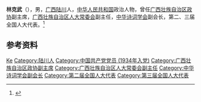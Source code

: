 {{Otheruses|other=名为林克武的其他人物|林文熊}}

'''林克武'''（{{bd|1918年||2010年}}），男，[[广西|广西]][[陆川县|陆川]]人，[[中华人民共和国|中华人民共和国]]政治人物，曾任[[广西壮族自治区政协|广西壮族自治区政协]]副主席，[[广西壮族自治区人大常委会|广西壮族自治区人大常委会]]副主任，[[中华诗词学会|中华诗词学会]]副会长，第二、三届全国人大代表。<ref>{{Cite book|title=中华人民共和国职官志|author=何虎生, 李耀东, 向常福主编|publisher=中国社会出版社|year=2003|isbn=9787800883934|location=北京|pages=}}</ref>

== 参考资料 ==
{{reflist}}

{{Navboxes
| title  = 林克武在[[中华诗词学会|中华诗词学会]]的职务
| list1  =
{{中华诗词学会第一届理事会}}
}}

{{Authority control}}
{{DEFAULTSORT:Lin林}}
[[Category:林姓|Ke]]
[[Category:陆川人|Category:陆川人]]
[[Category:中国共产党党员_(1934年入党)|Category:中国共产党党员 (1934年入党)]]
[[Category:广西壮族自治区政协副主席|Category:广西壮族自治区政协副主席]]
[[Category:广西壮族自治区人大常委会副主任|Category:广西壮族自治区人大常委会副主任]]
[[Category:中华诗词学会副会长|Category:中华诗词学会副会长]]
[[Category:第二届全国人大代表|Category:第二届全国人大代表]]
[[Category:第三届全国人大代表|Category:第三届全国人大代表]]


{{中国人物小作品}}